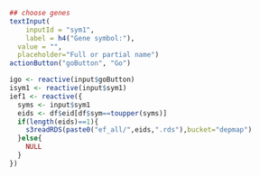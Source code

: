 ```r
## choose genes
textInput(
	inputId = "sym1",
	label = h4("Gene symbol:"),
  value = "",
  placeholder="Full or partial name")
actionButton("goButton", "Go")
```

```r
igo <- reactive(input$goButton)
isym1 <- reactive(input$sym1)
ief1 <- reactive({
  syms <- input$sym1
  eids <- df$eid[df$sym==toupper(syms)]
  if(length(eids)==1){
    s3readRDS(paste0("ef_all/",eids,".rds"),bucket="depmap")
  }else{
    NULL
  }
})
```
